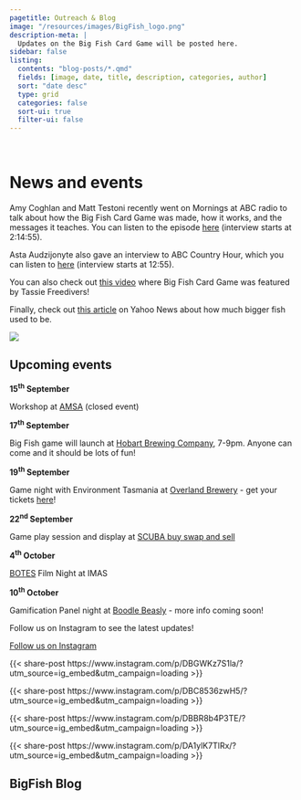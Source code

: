 ```yaml
---
pagetitle: Outreach & Blog
image: "/resources/images/BigFish_logo.png"
description-meta: |
  Updates on the Big Fish Card Game will be posted here.
sidebar: false
listing:
  contents: "blog-posts/*.qmd"
  fields: [image, date, title, description, categories, author]
  sort: "date desc"
  type: grid
  categories: false
  sort-ui: true
  filter-ui: false
---
```


::: {.column-screen .hero-img .hero-strip-page .img-container}
   
:::

# News and events {.column-screen}

<!-- This kind of grid keeps the horizontal spacing nice when there's no sidebar -->
::: {.grid .column-screen .mx-2 .mx-sm-3 .mx-md-4 .my-3 .justify-contents-evenly .align-items-center}
:::::: {.g-col-10 .mx-2}
Amy Coghlan and Matt Testoni recently went on Mornings at ABC radio to talk about how the Big Fish Card Game was made, how it works, and the messages it teaches. You can listen to the episode [here](https://www.abc.net.au/listen/programs/hobart-mornings/mornings/104288814?utm_content=link&utm_medium=content_shared) (interview starts at 2:14:55).

Asta Audzijonyte also gave an interview to ABC Country Hour, which you can listen to [here](https://www.abc.net.au/listen/programs/tas-country-hour/tasmanian-country-hour/104346534?utm_content=link&utm_medium=content_shared) (interview starts at 12:55). 

You can also check out [this video](https://youtu.be/dBsMSZ3VOAk) where Big Fish Card Game was featured by Tassie Freedivers!

Finally, check out [this article](https://au.news.yahoo.com/hunt-for-worlds-last-giant-fish-as-researchers-find-clues-in-ancient-photographs-012947944.html) on Yahoo News about how much bigger fish used to be. 
::::::

:::::: {.g-col-2 .mx-2}
![](../resources/images/ABC-listen.jpg)
::::::

:::

## Upcoming events {.column-screen}

<!-- grid for activities listing, split into two -->
::: {.grid .column-screen .justify-contents-evenly .align-items-start .mx-2 .mx-sm-3 .mx-md-4 .mx-xl-5 .my-2}

<!-- FIRST COLUMN -->
:::::: {.grid .g-col-12 .g-col-lg-6}
::::::::: {.g-col-6 .g-col-lg-5 .g-col-xl-4 .h4 style="padding-top: 0; margin-top: 0;"}
**15<sup>th</sup> September**
:::::::::

::::::::: {.g-col-6 .g-col-lg-7 .g-col-xl-8 style="margin-top: 0;"}
Workshop at [AMSA](https://www.amsa2024.amsa.asn.au/) (closed event)
:::::::::


::::::::: {.g-col-6 .g-col-lg-5 .g-col-xl-4 .h4 style="padding-top: 0; margin-top: 0;"}
**17<sup>th</sup> September**
:::::::::

::::::::: {.g-col-6 .g-col-lg-7 .g-col-xl-8 style="margin-top: 0;"}
Big Fish game will launch at [Hobart Brewing Company](https://hobartbrewingco.com.au/), 7-9pm. Anyone can come and it should be lots of fun!
:::::::::


::::::::: {.g-col-6 .g-col-lg-5 .g-col-xl-4 .h4 style="padding-top: 0; margin-top: 0;"}
**19<sup>th</sup> September**
:::::::::

::::::::: {.g-col-6 .g-col-lg-7 .g-col-xl-8 style="margin-top: 0;"}
Game night with Environment Tasmania at [Overland Brewery](https://www.overlandbrewed.com/) - get your tickets [here](https://www.facebook.com/share/5NUCGWJmRX1ET6SN/)!
:::::::::
::::::

<!-- SECOND COLUMN -->
:::::: {.grid .g-col-12 .g-col-lg-6}
::::::::: {.g-col-6 .g-col-lg-5 .g-col-xl-4 .h4 style="padding-top: 0; margin-top: 0;"}
**22<sup>nd</sup> September**
:::::::::

::::::::: {.g-col-6 .g-col-lg-7 .g-col-xl-8 style="margin-top: 0;"}
Game play session and display at [SCUBA buy swap and sell](https://www.facebook.com/share/JdDAnuQg8DmTVg7R/)
:::::::::


::::::::: {.g-col-6 .g-col-lg-5 .g-col-xl-4 .h4 style="padding-top: 0; margin-top: 0;"}
**4<sup>th</sup> October**
:::::::::

::::::::: {.g-col-6 .g-col-lg-7 .g-col-xl-8 style="margin-top: 0;"}
[BOTES](https://www.facebook.com/bottomoftheearthsociety/) Film Night at IMAS
:::::::::


::::::::: {.g-col-6 .g-col-lg-5 .g-col-xl-4 .h4 style="padding-top: 0; margin-top: 0;"}
**10<sup>th</sup> October**
:::::::::

::::::::: {.g-col-6 .g-col-lg-7 .g-col-xl-8 style="margin-top: 0;"}
Gamification Panel night at [Boodle Beasly](https://www.boodlebeasley.com.au/) - more info coming soon!
:::::::::
::::::
:::


::: {.grid .column-screen .mx-1 .mx-sm-2 .mx-md-3 .mx-xl-4 .my-3 .text-center style="--bs-columns: 1;"}
Follow us on Instagram to see the latest updates!

[Follow us on Instagram](https://www.instagram.com/big_fish_card_game/){.btn .btn-secondary} 
:::

::: {.grid .column-screen .mx-2 .mx-md-3 .mx-lg-5 .mx-xl-0 .my-3 .justify-contents-evenly .align-items-start .text-center}
:::::: {.px-0 .g-col-12 .mx-1 .g-col-sm-6 .mx-sm-0 .g-col-md-6 .mx-md-2 .g-col-lg-6 .mx-lg-4 .g-col-xl-3 .mx-xl-0  .g-col-xxl-3 .mx-xxl-1}
{{< share-post https://www.instagram.com/p/DBGWKz7S1la/?utm_source=ig_embed&amp;utm_campaign=loading >}}
::::::

:::::: {.px-0 .g-col-12 .mx-0 .g-col-sm-6 .mx-sm-0 .g-col-md-6 .mx-md-2 .g-col-lg-6 .mx-lg-4  .g-col-xl-3 .mx-xl-0  .g-col-xxl-3  .mx-xxl-1}
{{< share-post https://www.instagram.com/p/DBC8536zwH5/?utm_source=ig_embed&amp;utm_campaign=loading >}}
::::::

:::::: {.px-0 .g-col-12 .mx-0 .g-col-sm-6 .mx-sm-0 .g-col-md-6 .mx-md-2 .g-col-lg-6 .mx-lg-4  .g-col-xl-3 .mx-xl-0  .g-col-xxl-3 .mx-xxl-1}
{{< share-post https://www.instagram.com/p/DBBR8b4P3TE/?utm_source=ig_embed&amp;utm_campaign=loading >}}
::::::

:::::: {.px-0 .g-col-12 .mx-0 .g-col-sm-6 .mx-sm-0 .g-col-md-6 .mx-md-2 .g-col-lg-6 .mx-lg-4  .g-col-xl-3 .mx-xl-0  .g-col-xxl-3 .mx-xxl-1}
{{< share-post https://www.instagram.com/p/DA1ylK7TlRx/?utm_source=ig_embed&amp;utm_campaign=loading >}}
::::::
:::

##### {#sec-blog style="margin-top: 0;" .unlisted}

::: {.grid .column-screen .mx-1 .mx-sm-2 .mx-md-3 .mx-xl-4 .my-3 .text-center style="--bs-columns: 1;"}
## BigFish Blog
:::
